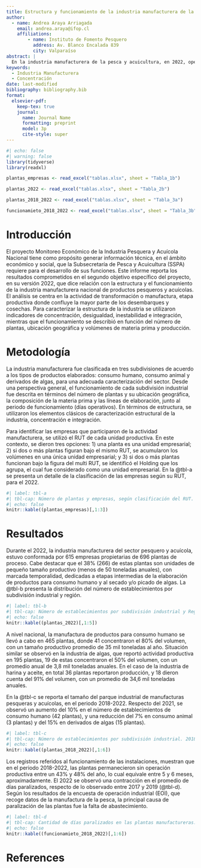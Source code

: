 ```yaml
---
title: Estructura y funcionamiento de la industria manufacturera de la pesca y la acuicultura nacional.
author:
  - name: Andrea Araya Arriagada
    email: andrea.araya@ifop.cl
    affiliations: 
        - name: Instituto de Fomento Pesquero
          address: Av. Blanco Encalada 839
          city: Valparaíso
abstract: |
  En la industria manufacturera de la pesca y acuicultura, en 2022, operaron entre Arica y Magallanes un total de 615 empresas dueñas de 696 plantas. A nivel nacional destacaron las regiones de Los Lagos y Biobío, siendo la subdivisión de consumo humano la cual concentró la mayor cantidad de plantas (n = 465), seguida por los Derivados de Algas (n = 195) y consumo animal (n = 36). 
keywords: 
  - Industria Manufacturera
  - Concentración
date: last-modified
bibliography: bibliography.bib
format:
  elsevier-pdf:
    keep-tex: true
    journal:
      name: Journal Name
      formatting: preprint
      model: 3p
      cite-style: super
---
```

```r
#| echo: false
#| warning: false
library(tidyverse)
library(readxl)

plantas_empresas <- read_excel("tablas.xlsx", sheet = "Tabla_1b") 

plantas_2022 <- read_excel("tablas.xlsx", sheet = "Tabla_2b") 

plantas_2018_2022 <- read_excel("tablas.xlsx", sheet = "Tabla_3a") 

funcionamieto_2018_2022 <- read_excel("tablas.xlsx", sheet = "Tabla_3b") 

```


# Introducción

El proyecto Monitoreo Económico de la Industria Pesquera y Acuícola Nacional tiene como propósito generar información técnica, en el ámbito económico y social, que la Subsecretaría de Pesca y Acuicultura (SSPA) requiere para el desarrollo de sus funciones. Este informe reporta los resultados comprometidos en el segundo objetivo específico del proyecto, en su versión 2022, que dice relación con la estructura y el funcionamiento de la industria manufacturera nacional de productos pesqueros y acuícolas. El análisis se centra en la actividad de transformación o manufactura, etapa productiva donde confluye la mayor parte de los desembarques y cosechas. Para caracterizar la estructura de la industria se utilizaron indicadores de concentración, desigualdad, inestabilidad e integración, mientras que el funcionamiento se describió en función del número de plantas, ubicación geográfica y volúmenes de materia prima y producción. 

# Metodología

La industria manufacturera fue clasificada en tres subdivisiones de acuerdo a los tipos de productos elaborados: consumo humano, consumo animal y derivados de algas, para una adecuada caracterización del sector. Desde una perspectiva general, el funcionamiento de cada subdivisión industrial fue descrita en términos del número de plantas y su ubicación geográfica, la composición de la materia prima y las líneas de elaboración, junto al periodo de funcionamiento (días operativos). En términos de estructura, se utilizaron los elementos clásicos de caracterización estructural de la industria, concentración e integración. 

Para identificar las empresas que participaron de la actividad manufacturera, se utilizó el RUT de cada unidad productiva. En este contexto, se dieron tres opciones: 1) una planta es una unidad empresarial; 2) si dos o más plantas figuran bajo el mismo RUT, se acumularon los volúmenes en una única unidad empresarial; y 3) si dos o más plantas funcionan bajo la figura del multi RUT, se identificó el Holding que los agrupa, el cual fue considerado como una unidad empresarial. En la @tbl-a se presenta un detalle de la clasificación de las empresas según su RUT, para el 2022.

```r
#| label: tbl-a
#| tbl-cap: Número de plantas y empresas, según clasificación del RUT. 2022.
#| echo: false
knitr::kable((plantas_empresas)[,1:3])

```

# Resultados

Durante el 2022, la industria manufacturera del sector pesquero y acuícola, estuvo conformada por 615 empresas propietarias de 696 plantas de proceso. Cabe destacar que el 38% (266) de estas plantas son unidades de pequeño tamaño productivo (menos de 50 toneladas anuales), con marcada temporalidad, dedicadas a etapas intermedias de la elaboración de productos para consumo humano y al secado y/o picado de algas. La @tbl-b presenta la distribución del número de establecimientos por subdivisión industrial y región.

```r
#| label: tbl-b
#| tbl-cap: Número de establecimientos por subdivisión industrial y Región. 2022.
#| echo: false
knitr::kable((plantas_2022)[,1:5])

```

A nivel nacional, la manufactura de productos para consumo humano se llevó a cabo en 465 plantas, donde 41 concentraron el 80% del volumen, con un tamaño productivo promedio de 35 mil toneladas al año. Situación similar se observó en la industria de algas, que reportó actividad productiva en 195 plantas, 19 de estas concentraron el 50% del volumen, con un promedio anual de 3,8 mil toneladas anuales. En el caso de la industria de harina y aceite, en total 36 plantas reportaron producción, y 18 dieron cuenta del 91% del volumen, con un promedio de 34,6 mil toneladas anuales.

En la @tbl-c se reporta el tamaño del parque industrial de manufacturas pesqueras y acuícolas, en el periodo 2018-2022. Respecto del 2021, se observó un aumento del 10% en el número de establecimientos de consumo humano (42 plantas), y una reducción del 7% en consumo animal (3 plantas) y del 15% en derivados de algas (15 plantas).

```r
#| label: tbl-c
#| tbl-cap: Número de establecimientos por subdivisión industrial. 2018-2022.
#| echo: false
knitr::kable((plantas_2018_2022)[,1:6])

```
Los registros referidos al funcionamiento de las instalaciones, muestran que en el periodo 2018-2022, las plantas permanecieron sin operación productiva entre un 43% y 48% del año, lo cual equivale entre 5 y 6 meses, aproximadamente. El 2022 se observó una contracción en el promedio de días paralizados, respecto de lo observado entre 2017 y 2019 (@tbl-d). Según los resultados de la encuesta de operación industrial (EOI), que recoge datos de la manufactura de la pesca, la principal causa de paralización de las plantas fue la falta de abastecimiento.

```r
#| label: tbl-d
#| tbl-cap: Cantidad de días paralizados en las plantas manufactureras. 2018-2022.
#| echo: false
knitr::kable((funcionamieto_2018_2022)[,1:6])

```


# References {-}
